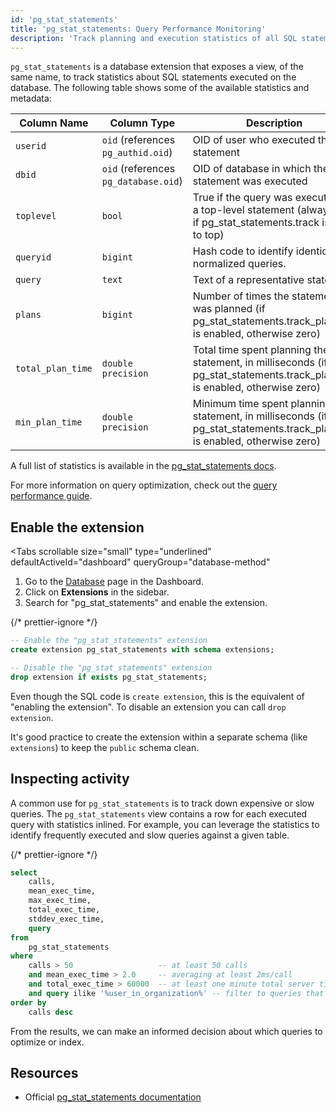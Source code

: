 ```yaml
---
id: 'pg_stat_statements'
title: 'pg_stat_statements: Query Performance Monitoring'
description: 'Track planning and execution statistics of all SQL statements executed on the database.'
---
```


`pg_stat_statements` is a database extension that exposes a view, of the same name, to track statistics about SQL statements executed on the database. The following table shows some of the available statistics and metadata:

| Column Name       | Column Type                          | Description                                                                                                                  |
| ----------------- | ------------------------------------ | ---------------------------------------------------------------------------------------------------------------------------- |
| `userid`          | `oid` (references `pg_authid.oid`)   | OID of user who executed the statement                                                                                       |
| `dbid`            | `oid` (references `pg_database.oid`) | OID of database in which the statement was executed                                                                          |
| `toplevel`        | `bool`                               | True if the query was executed as a top-level statement (always true if pg_stat_statements.track is set to top)              |
| `queryid`         | `bigint`                             | Hash code to identify identical normalized queries.                                                                          |
| `query`           | `text`                               | Text of a representative statement                                                                                           |
| `plans`           | `bigint`                             | Number of times the statement was planned (if pg_stat_statements.track_planning is enabled, otherwise zero)                  |
| `total_plan_time` | `double precision`                   | Total time spent planning the statement, in milliseconds (if pg_stat_statements.track_planning is enabled, otherwise zero)   |
| `min_plan_time`   | `double precision`                   | Minimum time spent planning the statement, in milliseconds (if pg_stat_statements.track_planning is enabled, otherwise zero) |

A full list of statistics is available in the [pg_stat_statements docs](https://www.postgresql.org/docs/current/pgstatstatements.html).

For more information on query optimization, check out the [query performance guide](/docs/guides/platform/performance#examining-query-performance).

## Enable the extension

<Tabs
  scrollable
  size="small"
  type="underlined"
  defaultActiveId="dashboard"
  queryGroup="database-method"
>
<TabPanel id="dashboard" label="Dashboard">

1. Go to the [Database](https://supabase.com/dashboard/project/_/database/tables) page in the Dashboard.
2. Click on **Extensions** in the sidebar.
3. Search for "pg_stat_statements" and enable the extension.

</TabPanel>
<TabPanel id="sql" label="SQL">

{/* prettier-ignore */}
```sql
-- Enable the "pg_stat_statements" extension
create extension pg_stat_statements with schema extensions;

-- Disable the "pg_stat_statements" extension
drop extension if exists pg_stat_statements;
```

Even though the SQL code is `create extension`, this is the equivalent of "enabling the extension".
To disable an extension you can call `drop extension`.

It's good practice to create the extension within a separate schema (like `extensions`) to keep the `public` schema clean.

</TabPanel>
</Tabs>

## Inspecting activity

A common use for `pg_stat_statements` is to track down expensive or slow queries. The `pg_stat_statements` view contains a row for each executed query with statistics inlined. For example, you can leverage the statistics to identify frequently executed and slow queries against a given table.

{/* prettier-ignore */}
```sql
select
	calls,
	mean_exec_time,
	max_exec_time,
	total_exec_time,
	stddev_exec_time,
	query
from
	pg_stat_statements
where
    calls > 50                   -- at least 50 calls
    and mean_exec_time > 2.0     -- averaging at least 2ms/call
    and total_exec_time > 60000  -- at least one minute total server time spent
    and query ilike '%user_in_organization%' -- filter to queries that touch the user_in_organization table
order by
	calls desc
```

From the results, we can make an informed decision about which queries to optimize or index.

## Resources

- Official [pg_stat_statements documentation](https://www.postgresql.org/docs/current/pgstatstatements.html)
